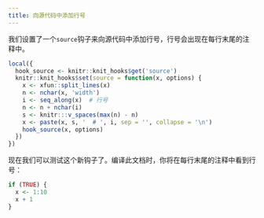 ```yaml
---
title: 向源代码中添加行号
---
```


我们设置了一个`source`钩子来向源代码中添加行号，行号会出现在每行末尾的注释中。

```r
local({
  hook_source <- knitr::knit_hooks$get('source')
  knitr::knit_hooks$set(source = function(x, options) {
    x <- xfun::split_lines(x)
    n <- nchar(x, 'width')
    i <- seq_along(x)  # 行号
    n <- n + nchar(i)
    s <- knitr:::v_spaces(max(n) - n)
    x <- paste(x, s, '  # ', i, sep = '', collapse = '\n')
    hook_source(x, options)
  })
})
```

现在我们可以测试这个新钩子了。编译此文档时，你将在每行末尾的注释中看到行号：

```r
if (TRUE) {
  x <- 1:10
  x + 1
}
```
